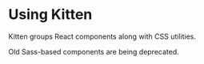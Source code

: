 
<Meta title="Documentation/Usage/Using Kitten" />

# Using Kitten

Kitten groups React components along with CSS utilities.

Old Sass-based components are being deprecated.
